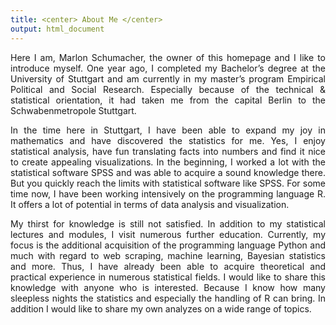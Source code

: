 ```yaml
---
title: <center> About Me </center>
output: html_document
---
```


<style>
body {text-align: justify}
</style>


Here I am, Marlon Schumacher, the owner of this homepage and I like to introduce myself. One year ago, I completed my Bachelor’s degree at the University of Stuttgart and am currently in my master’s program Empirical Political and Social Research. Especially because of the technical & statistical orientation, it had taken me from the capital Berlin to the Schwabenmetropole Stuttgart.

In the time here in Stuttgart, I have been able to expand my joy in mathematics and have discovered the statistics for me. Yes, I enjoy statistical analysis, have fun translating facts into numbers and find it nice to create appealing visualizations. In the beginning, I worked a lot with the statistical software SPSS and was able to acquire a sound knowledge there. But you quickly reach the limits with statistical software like SPSS. For some time now, I have been working intensively on the programming language R. It offers a lot of potential in terms of data analysis and visualization.

My thirst for knowledge is still not satisfied. In addition to my statistical lectures and modules, I visit numerous further education. Currently, my focus is the additional acquisition of the programming language Python and much with regard to web scraping, machine learning, Bayesian statistics and more.
Thus, I have already been able to acquire theoretical and practical experience in numerous statistical fields. I would like to share this knowledge with anyone who is interested. Because I know how many sleepless nights the statistics and especially the handling of R can bring. In addition I would like to share my own analyzes on a wide range of topics.

